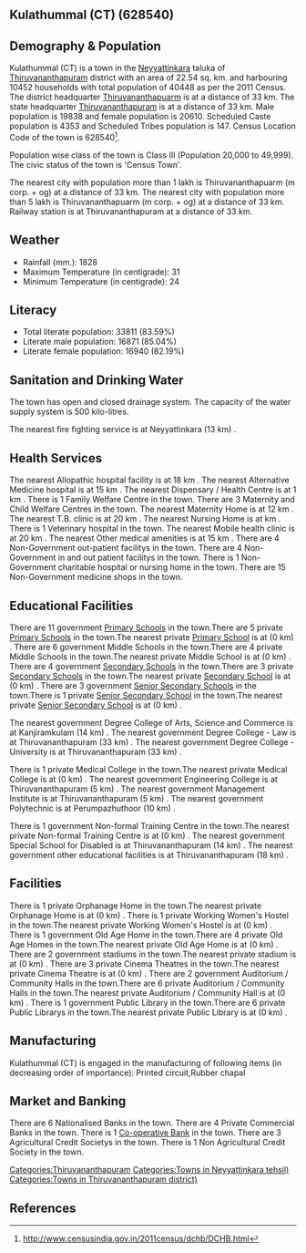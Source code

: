 {{Infobox settlement
| name=Kulathummal (CT)
| native_name=
| native_name_lang=
| other_name=
| nickname=
| settlement_type=Town
| image_skyline=
| image_alt=
| image_caption=
| pushpin_map=India Kerala
| pushpin_label_position=right
| pushpin_map_alt=
| pushpin_map_caption=Location in Kerala, India
| latd=
| latm=
| lats=
| latNS=
| longd=
| longm=
| longs=
| longEW=
| coordinates_display=inline,title
| subdivision_type=Country
| subdivision_name={{flag|India}}
| subdivision_type1=[[States and territories of India|State]]
| subdivision_name1=Kerala 
| subdivision_type2=[[List of districts of India|District]]
| subdivision_name2=Thiruvananthapuram
| subdivision_type3=Tahsil
| subdivision_name3=Neyyattinkara
| website=
| established_title=<!-- Established -->
| established_date=
| founder=
| named_for=
| government_type=
| governing_body=
| unit_pref=Metric
| area_footnotes=
| area_rank=
| area_total_km2=22.54
| elevation_footnotes=
| elevation_m=
| population_total=40448
| population_as_of=2011
| population_rank=
| population_density_km2=1794
| population_demonym=
| population_footnotes=
| demographics_type1=Languages=
| demographics1_title1=Official=
| demographics1_info1=[[Malayalam language|Malayalam]]
| timezone1=[[Indian Standard Time|IST]]
| utc_offset1==+5:30
| postal_code_type=[[Postal Index Number|PIN]]
| postal_code=
| area_code_type=Telephone code
| area_code=
| registration_plate=
| blank1_name_sec1=Nearest city
| blank1_info_sec1=[[Thiruvananthapuarm (m corp. + og) ]]
| blank2_name_sec1=[[Human sex ratio|Sex ratio]]
| blank2_info_sec1=1038
| blank3_name_sec1=Literacy
| blank3_info_sec1=83.59%
| blank1_name_sec2=[[2011 Census of India|2011 census]] code
| blank1_info_sec2=628540
| footnotes=
}}

== Kulathummal (CT) (628540) ==

== Demography & Population ==

Kulathummal (CT) is a town in the [[Neyyattinkara]] taluka of [[Thiruvananthapuram]] district with an area of 22.54 sq. km. and harbouring 10452 households with total population of 40448 as per the 2011 Census. The district headquarter [[Thiruvananthapuarm]] is at a distance of 33 km. The state headquarter [[Thiruvananthapuram]] is at a distance of 33 km. Male population is 19838 and female population is 20610. Scheduled Caste population is 4353 and Scheduled Tribes population is 147. Census Location Code of the town is 628540<ref>http://www.censusindia.gov.in/2011census/dchb/DCHB.html</ref>.

Population wise class of the town is Class III (Population 20,000 to 49,999).
The civic status of the town is 'Census Town'.

The nearest city with population more than 1 lakh is Thiruvananthapuarm (m corp. + og)  at a distance of 33 km. The nearest city with population more than 5 lakh is Thiruvananthapuarm (m corp. + og) at a distance of 33 km. Railway station is at Thiruvananthapuram at a distance of 33 km.


== Weather ==  
* Rainfall (mm.): 1828 
* Maximum Temperature (in centigrade): 31
* Minimum Temperature (in centigrade): 24


== Literacy ==  
* Total literate population: 33811 (83.59%)
* Literate male population: 16871 (85.04%)
* Literate female population: 16940 (82.19%)


== Sanitation and Drinking Water ==  
The town has open and closed drainage system.
The capacity of the water supply system is 500 kilo-litres.

The nearest fire fighting service is at Neyyattinkara (13 km) .


== Health Services ==
The nearest Allopathic hospital facility is at 18 km .
The nearest Alternative Medicine hospital is at 15 km .
The nearest Dispensary / Health Centre is at 1 km .
There is 1 Family Welfare Centre in the town.
There are 3 Maternity and Child Welfare Centres in the town.
The nearest Maternity Home is at 12 km .
The nearest T.B. clinic is at 20 km .
The nearest Nursing Home is at  km .
There is 1 Veterinary hospital in the town.
The nearest Mobile health clinic is at 20 km .
The nearest Other medical amenities is at 15 km .
There are 4 Non-Government out-patient facilitys in the town.
There are 4 Non-Government in and out patient facilitys in the town.
There is 1 Non-Government charitable hospital or nursing home in the town.
There are 15 Non-Government medicine shops in the town.


== Educational Facilities ==
There are 11 government [[Primary School]]s in the town.There are 5 private [[Primary School]]s in the town.The nearest private [[Primary School]] is at  (0 km) .
There are 6 government Middle Schools in the town.There are 4 private Middle Schools in the town.The nearest private Middle School is at  (0 km) .
There are 4 government [[Secondary School]]s in the town.There are 3 private [[Secondary School]]s in the town.The nearest private [[Secondary School]] is at  (0 km) .
There are 3 government [[Senior Secondary School]]s in the town.There is 1 private [[Senior Secondary School]] in the town.The nearest private [[Senior Secondary School]] is at  (0 km) .
 
 
 
 
 
The nearest government Degree College of Arts, Science and Commerce is at Kanjiramkulam (14 km) .
The nearest government Degree College - Law is at Thiruvananthapuram (33 km) .
The nearest government Degree College - University is at Thiruvananthapuram (33 km) .
 
There is 1 private Medical College in the town.The nearest private Medical College is at  (0 km) .
The nearest government Engineering College is at Thiruvananthapuram (5 km) .
The nearest government Management Institute is at Thiruvananthapuram (5 km) .
The nearest government Polytechnic is at Perumpazhuthoor (10 km) .
 
There is 1 government Non-formal Training Centre in the town.The nearest private Non-formal Training Centre is at  (0 km) .
The nearest government Special School for Disabled is at Thiruvananthapuram (14 km) .
The nearest government other educational facilities is at Thiruvananthapuram (18 km) .


== Facilities ==
There is 1 private Orphanage Home in the town.The nearest private Orphanage Home is at  (0 km) .
There is 1 private Working Women's Hostel in the town.The nearest private Working Women's Hostel is at  (0 km) .
There is 1 government Old Age Home in the town.There are 4 private Old Age Homes in the town.The nearest private Old Age Home is at  (0 km) .
There are 2 government stadiums in the town.The nearest private stadium is at  (0 km) .
There are 3 private Cinema Theatres in the town.The nearest private Cinema Theatre is at  (0 km) .
There are 2 government Auditorium / Community Halls in the town.There are 6 private Auditorium / Community Halls in the town.The nearest private Auditorium / Community Hall is at  (0 km) .
There is 1 government Public Library in the town.There are 6 private Public Librarys in the town.The nearest private Public Library is at  (0 km) .


== Manufacturing ==
Kulathummal (CT) is engaged in the manufacturing of following items (in decreasing order of importance): Printed circuit,Rubber chapal


== Market and Banking ==
There are 6 Nationalised Banks in the town.
There are 4 Private Commercial Banks in the town.
There is 1 [[Co-operative Bank]] in the town.
There are 3 Agricultural Credit Societys in the town.
There is 1 Non Agricultural Credit Society in the town.


[[Categories:Thiruvananthapuram]]
[[Categories:Towns in Neyyattinkara tehsil)]]
[[Categories:Towns in Thiruvananthapuram district)]]


== References ==
{{Reflist}}



